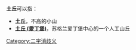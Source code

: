 
'''土丘'''可以指：
* '''土丘'''，不高的小山
* '''[[土丘_(愛丁堡)|土丘 (愛丁堡)]]'''，苏格兰爱丁堡中心的一个人工山丘
{{disambig}}

[[Category:二字消歧义|Category:二字消歧义]]